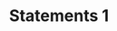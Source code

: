 ---
type: Lesson
title: "Statements 1"
xp: 10
description: "Learn about statements"
activityRefs: 
    -   id: 1
        activity: js_statements_concept1-1
    -   id: 2
        activity: js_statements_declaration1-1
    -   id: 3
        activity: js_statements_expression1-1
    -   id: 4
        activity: js_statements_block1-1
    -   id: 5
        activity: js_statements_semicolon1-1
    -   id: 6
        activity: js_statements_block1-2
---